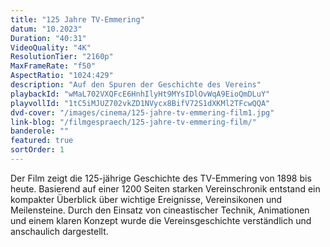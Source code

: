 ```yaml
---
title: "125 Jahre TV-Emmering"
datum: "10.2023"
Duration: "40:31"
VideoQuality: "4K"
ResolutionTier: "2160p"
MaxFrameRate: "f50"
AspectRatio: "1024:429"
description: "Auf den Spuren der Geschichte des Vereins"
playbackId: "wMaL702VXQFcE6HnhIlyHt9MYsIDlOvWqA9EioQmDLuY"
playvollId: "1tC5iMJUZ702vkZD1NVycx8BifV72S1dXKMl2TFcwQQA"
dvd-cover: "/images/cinema/125-jahre-tv-emmering-film1.jpg"
link-blog: "/filmgespraech/125-jahre-tv-emmering-film/"
banderole: ""
featured: true
sortOrder: 1
---
```


Der Film zeigt die 125-jährige Geschichte des TV-Emmering von 1898 bis heute. Basierend auf einer 1200 Seiten starken Vereinschronik entstand ein kompakter Überblick über wichtige Ereignisse, Vereinsikonen und Meilensteine. Durch den Einsatz von cineastischer Technik, Animationen und einem klaren Konzept wurde die Vereinsgeschichte verständlich und anschaulich dargestellt.